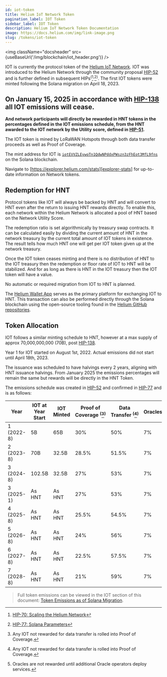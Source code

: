```yaml
---
id: iot-token
title: Helium IoT Network Token
pagination_label: IOT Token
sidebar_label: IOT Token
description: Helium IoT Network Token Documentation
image: https://docs.helium.com/img/link-image.png
slug: /tokens/iot-token
---
```



<img className="docsheader" src={useBaseUrl('/img/blockchain/iot_header.png')} />

IOT is currently the protocol token of the [Helium IoT Network][iot-network]. IOT was introduced to
the Helium Network through the community proposal [HIP-52][hip-52] and is further defined in
subsequent HIPs<sup>(</sup>[^1]<sup>,</sup>[^2]<sup>)</sup>. The first IOT tokens were minted
following the Solana migration on April 18, 2023.

## On January 15, 2025 in accordance with [HIP-138][hip-138] all IOT emissions will cease.

**And network participants will directly be rewarded in HNT tokens in the percentages defined in the
IOT emissions schedule, from the HNT awarded to the IOT network by the Utility score, defined in
[HIP-51][hip-51].**

[^1]: [HIP-70: Scaling the Helium Network][hip-70]
[^2]: [HIP-77: Solana Parameters][hip-77]

The IOT token is mined by LoRaWAN Hotspots through both data transfer proceeds as well as Proof of
Coverage.

The mint address for IOT is [`iotEVVZLEywoTn1QdwNPddxPWszn3zFhEot3MfL9fns`][iot-mint-address] on the
Solana blockchain.

Navigate to [https://explorer.helium.com/stats][explorer-stats] for up-to-date information on
Network tokens.

## Redemption for HNT

Protocol tokens like IOT will always be backed by HNT and will convert to HNT even after the return
to issuing HNT rewards directly. To enable this, each network within the Helium Network is allocated
a pool of HNT based on the Network Utility Score.

The redemption ratio is set algorithmically by treasury swap contracts. It can be calculated easily
by dividing the current amount of HNT in the network treasury by the current total amount of IOT
tokens in existence. The result tells how much HNT one will get per IOT token given up at the
network treasury.

Once the IOT token ceases minting and there is no distribution of HNT to the IOT treasury then the
redemption or floor rate of IOT to HNT will be stabilized. And for as long as there is HNT in the
IOT treasury then the IOT token will have a value.

No automatic or required migration from IOT to HNT is planned.

The [Helium Wallet App][wallet-app] serves as the primary platform for exchanging IOT to HNT. This
transaction can also be performed directly through the Solana blockchain using the open-source
tooling found in the [Helium GitHub repositories][github].

## Token Allocation

IOT follows a similar minting schedule to HNT, however at a max supply of approx 70,000,000,000
(70B), post [HIP-138][hip-138].

Year 1 for IOT started on August 1st, 2022. Actual emissions did not start until April 18th, 2023.

The issuance was scheduled to have halvings every 2 years, aligning with HNT issuance halvings. From
January 2025 the emissions percentages will remain the same but rewards will be directly in the HNT
Token.

The emissions schedule was created in [HIP-52][hip-52-emisions] and confirmed in
[HIP-77][hip-77-emisions] and is as follows:

| Year       | IOT at Year Start | IOT Minted | Proof of Coverage <sup>(</sup>[^3]<sup>)</sup> | Data Transfer <sup>(</sup>[^3]<sup>)</sup> | Oracles <sup>(</sup>[^4]<sup>)</sup> | Operations Fund | veHNT Stakes |
| ---------- | ----------------- | ---------- | ---------------------------------------------- | ------------------------------------------ | ------------------------------------ | --------------- | ------------ |
| 1 (2022-8) | 5B                | 65B        | 30%                                            | 50%                                        | 7%                                   | 7%              | 6%           |
| 2 (2023-8) | 70B               | 32.5B      | 28.5%                                          | 51.5%                                      | 7%                                   | 7%              | 6%           |
| 3 (2024-8) | 102.5B            | 32.5B      | 27%                                            | 53%                                        | 7%                                   | 7%              | 6%           |
| 3 (2025-1) | As HNT            | As HNT     | 27%                                            | 53%                                        | 7%                                   | 7%              | 6%           |
| 4 (2025-8) | As HNT            | As HNT     | 25.5%                                          | 54.5%                                      | 7%                                   | 7%              | 6%           |
| 5 (2026-8) | As HNT            | As HNT     | 24%                                            | 56%                                        | 7%                                   | 7%              | 6%           |
| 6 (2027-8) | As HNT            | As HNT     | 22.5%                                          | 57.5%                                      | 7%                                   | 7%              | 6%           |
| 7 (2028-8) | As HNT            | As HNT     | 21%                                            | 59%                                        | 7%                                   | 7%              | 6%           |

> Full token emissions can be viewed in the IOT section of this document: [Token Emissions as of
> Solana Migration][migration-emissions].

[^3]: Any IOT not rewarded for data transfer is rolled into Proof of Coverage.
[^4]: Oracles are not rewarded until additional Oracle operators deploy services.

[github]: https://github.com/helium
[hip-52-emisions]: https://github.com/helium/HIP/blob/main/0052-iot-dao.md#emissions-curve
[hip-52]: https://github.com/helium/HIP/blob/main/0052-iot-dao.md
[hip-70]: https://github.com/helium/HIP/blob/main/0070-scaling-helium.md
[hip-77-emisions]:
  https://github.com/helium/HIP/blob/main/0077-solana-parameters.md#emission-schedules
[hip-77]: https://github.com/helium/HIP/blob/main/0077-solana-parameters.md
[iot-mint-address]: https://explorer.solana.com/address/iotEVVZLEywoTn1QdwNPddxPWszn3zFhEot3MfL9fns
[iot-network]: /iot/lorawan-on-helium
[migration-emissions]:
  https://github.com/helium/HIP/blob/main/files/0077/token-emissions-as-of-solana-migration.pdf
[wallet-app]: /wallets/helium-wallet-app
[explorer-stats]: https://explorer.helium.com/stats
[hip-138]: https://github.com/helium/HIP/blob/main/0138-return-to-hnt.md
[hip-51]: https://github.com/helium/HIP/blob/main/0051-helium-dao.md

